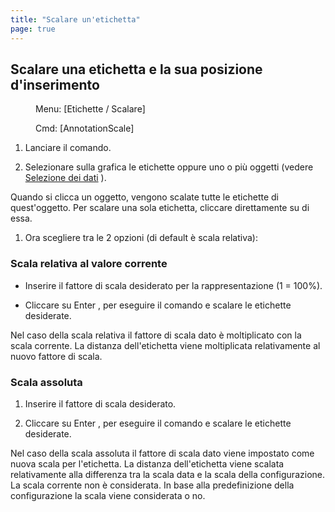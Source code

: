```yaml
---
title: "Scalare un'etichetta"
page: true
---
```

## Scalare una etichetta e la sua posizione d&#39;inserimento
 <Menu> Menu: [Etichette / Scalare] </Menu> 
 <Menu> Cmd: [AnnotationScale] </Menu> 


1. Lanciare il comando.

2. Selezionare sulla grafica le etichette oppure uno o pi&#249; oggetti (vedere 
[Selezione dei dati](../grafik/selektionvondaten)
). 



<Success>
Quando si clicca un oggetto, vengono scalate tutte le etichette di quest&#39;oggetto. Per scalare una sola etichetta, cliccare direttamente su di essa.
</Success>


1. Ora scegliere tra le 2 opzioni (di default &#232; scala relativa):




### Scala relativa al valore corrente

- Inserire il fattore di scala desiderato per la rappresentazione (1  = 100%).

- Cliccare su <Border>Enter</Border> , per eseguire il comando e scalare le etichette desiderate.



<Success>
Nel caso della scala relativa il fattore di scala dato &#232; moltiplicato con la scala corrente. La distanza dell&#39;etichetta viene moltiplicata relativamente al nuovo fattore di scala.
</Success>


### Scala assoluta

1. Inserire il fattore di scala desiderato.

2. Cliccare su <Border>Enter</Border> , per eseguire il comando e scalare le etichette desiderate.



<Success>
Nel caso della scala assoluta il fattore di scala dato viene impostato come nuova scala per l&#39;etichetta. La distanza dell&#39;etichetta viene scalata relativamente alla differenza tra la scala data e la scala della configurazione. La scala corrente non &#232; considerata.
</Success>


<Success>
In base alla predefinizione della configurazione la scala viene considerata o no.
</Success>

